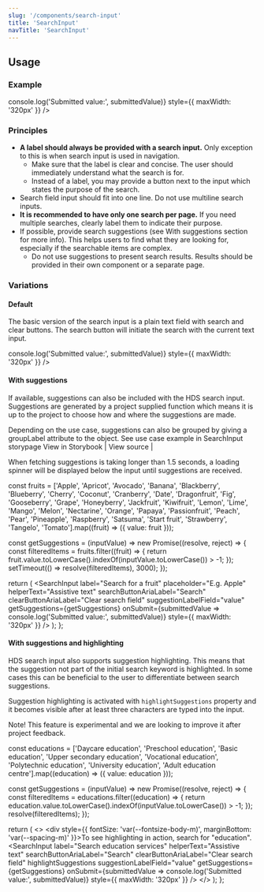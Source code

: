 ```yaml
---
slug: '/components/search-input'
title: 'SearchInput'
navTitle: 'SearchInput'
---
```




## Usage

### Example
<PlaygroundPreview>
  <SearchInput 
    label="Search" 
    placeholder="Placeholder text"
    helperText="Assistive text" 
    searchButtonAriaLabel="Search" 
    clearButtonAriaLabel="Clear search field"
    onSubmit={submittedValue => console.log('Submitted value:', submittedValue)}
    style={{ maxWidth: '320px' }}
  />
</PlaygroundPreview>

### Principles
- **A label should always be provided with a search input.** Only exception to this is when search input is used in navigation.
    - Make sure that the label is clear and concise. The user should immediately understand what the search is for.
    - Instead of a label, you may provide a button next to the input which states the purpose of the search.
- Search field input should fit into one line. Do not use multiline search inputs.
- **It is recommended to have only one search per page.** If you need multiple searches, clearly label them to indicate their purpose.
- If possible, provide search suggestions (see With suggestions section for more info). This helps users to find what they are looking for, especially if the searchable items are complex.
    - Do not use suggestions to present search results. Results should be provided in their own component or a separate page.

### Variations

#### Default
The basic version of the search input is a plain text field with search and clear buttons. The search button will initiate the search with the current text input.

<PlaygroundPreview>
  <SearchInput 
    label="Search" 
    placeholder="Placeholder text"
    helperText="Assistive text" 
    searchButtonAriaLabel="Search" 
    clearButtonAriaLabel="Clear search field"
    onSubmit={submittedValue => console.log('Submitted value:', submittedValue)}
    style={{ maxWidth: '320px' }}
  />
</PlaygroundPreview>

#### With suggestions
If available, suggestions can also be included with the HDS search input. Suggestions are generated by a project supplied function which means it is up to the project to choose how and where the suggestions are made.

Depending on the use case, suggestions can also be grouped by giving a groupLabel attribute to the object. See use case example in SearchInput storypage <Link openInNewTab openInNewTabAriaLabel="Opens in a new tab" href="/storybook/react/?path=/story/components-searchinput--default">View in Storybook</Link> | <ExternalLink openInNewTab openInNewTabAriaLabel="Opens in a new tab" href="https://github.com/City-of-Helsinki/helsinki-design-system/tree/master/packages/react/src/components/searchInput">View source</ExternalLink> |

When fetching suggestions is taking longer than 1.5 seconds, a loading spinner will be displayed below the input until suggestions are received.

  const fruits = ['Apple', 'Apricot', 'Avocado', 'Banana', 'Blackberry', 'Blueberry', 'Cherry', 'Coconut', 'Cranberry', 'Date', 'Dragonfruit', 'Fig', 'Gooseberry', 'Grape', 'Honeyberry', 'Jackfruit', 'Kiwifruit', 'Lemon', 'Lime', 'Mango', 'Melon', 'Nectarine', 'Orange', 'Papaya', 'Passionfruit', 'Peach', 'Pear', 'Pineapple', 'Raspberry', 'Satsuma', 'Start fruit', 'Strawberry', 'Tangelo', 'Tomato'].map((fruit) => ({ value: fruit }));
  
  const getSuggestions = (inputValue) => new Promise((resolve, reject) => {
    const filteredItems = fruits.filter((fruit) => {
      return fruit.value.toLowerCase().indexOf(inputValue.toLowerCase()) > -1;
    });
    setTimeout(() => resolve(filteredItems), 3000);
  });
  
  return (
    <SearchInput 
      label="Search for a fruit"
      placeholder="E.g. Apple"
      helperText="Assistive text" 
      searchButtonAriaLabel="Search" 
      clearButtonAriaLabel="Clear search field"
      suggestionLabelField="value"
      getSuggestions={getSuggestions}
      onSubmit={submittedValue => console.log('Submitted value:', submittedValue)}
      style={{ maxWidth: '320px' }}
    />
  );
};

<PlaygroundPreview>
  <SuggestionsExample />
</PlaygroundPreview>

#### With suggestions and highlighting
HDS search input also supports suggestion highlighting. This means that the suggestion not part of the initial search keyword is highlighted. In some cases this can be beneficial to the user to differentiate between search suggestions.

Suggestion highlighting is activated with `highlightSuggestions` property and it becomes visible after at least three characters are typed into the input.

Note! This feature is experimental and we are looking to improve it after project feedback.

  const educations = ['Daycare education', 'Preschool education', 'Basic education', 'Upper secondary education', 'Vocational education', 'Polytechnic education', 'University education', 'Adult education centre'].map((education) => ({ value: education }));
  
  const getSuggestions = (inputValue) => new Promise((resolve, reject) => {
    const filteredItems = educations.filter((education) => {
      return education.value.toLowerCase().indexOf(inputValue.toLowerCase()) > -1;
    });
    resolve(filteredItems);
  });
  
  return (
    <>
      <div style={{ fontSize: 'var(--fontsize-body-m)', marginBottom: 'var(--spacing-m)' }}>To see highlighting in action, search for "education".</div>
      <SearchInput 
        label="Search education services" 
        helperText="Assistive text" 
        searchButtonAriaLabel="Search" 
        clearButtonAriaLabel="Clear search field"
        highlightSuggestions
        suggestionLabelField="value"
        getSuggestions={getSuggestions}
        onSubmit={submittedValue => console.log('Submitted value:', submittedValue)}
        style={{ maxWidth: '320px' }}
      />
    </>
  );
};

<PlaygroundPreview>
  <HighlightExample />
</PlaygroundPreview>
